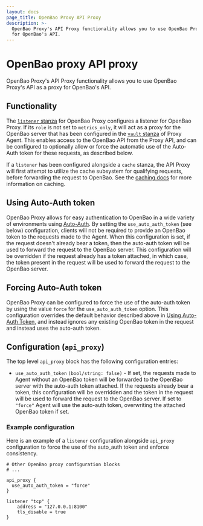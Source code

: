 ```yaml
---
layout: docs
page_title: OpenBao Proxy API Proxy
description: >-
  OpenBao Proxy's API Proxy functionality allows you to use OpenBao Proxy's API as a proxy
  for OpenBao's API.
---
```


# OpenBao proxy API proxy

OpenBao Proxy's API Proxy functionality allows you to use OpenBao Proxy's API as a proxy
for OpenBao's API.

## Functionality

The [`listener` stanza](/docs/agent#listener-stanza) for OpenBao Proxy configures a listener for OpenBao Proxy. If
its `role` is not set to `metrics_only`, it will act as a proxy for the OpenBao server that
has been configured in the [`vault` stanza](/docs/agent-and-proxy/proxy#vault-stanza) of Proxy Agent. This enables access to the OpenBao
API from the Proxy API, and can be configured to optionally allow or force the automatic use of
the Auto-Auth token for these requests, as described below.

If a `listener` has been configured alongside a `cache` stanza, the API Proxy will
first attempt to utilize the cache subsystem for qualifying requests, before forwarding the
request to OpenBao. See the [caching docs](/docs/agent-and-proxy/proxy/caching) for more information on caching.

## Using Auto-Auth token

OpenBao Proxy allows for easy authentication to OpenBao in a wide variety of
environments using [Auto-Auth](/docs/agent-and-proxy/autoauth). By setting the
`use_auto_auth_token` (see below) configuration, clients will not be required
to provide an OpenBao token to the requests made to the Agent. When this
configuration is set, if the request doesn't already bear a token, then the
auto-auth token will be used to forward the request to the OpenBao server. This
configuration will be overridden if the request already has a token attached,
in which case, the token present in the request will be used to forward the
request to the OpenBao server.

## Forcing Auto-Auth token

OpenBao Proxy can be configured to force the use of the auto-auth token by using
the value `force` for the `use_auto_auth_token` option. This configuration
overrides the default behavior described above in [Using Auto-Auth
Token](/docs/agent-and-proxy/proxy/apiproxy#using-auto-auth-token), and instead ignores any
existing OpenBao token in the request and instead uses the auto-auth token.


## Configuration (`api_proxy`)

The top level `api_proxy` block has the following configuration entries:

- `use_auto_auth_token` `(bool/string: false)` - If set, the requests made to Agent
without an OpenBao token will be forwarded to the OpenBao server with the
auto-auth token attached. If the requests already bear a token, this
configuration will be overridden and the token in the request will be used to
forward the request to the OpenBao server. If set to `"force"` Agent will use the
auto-auth token, overwriting the attached OpenBao token if set.

### Example configuration

Here is an example of a `listener` configuration alongside `api_proxy` configuration to force the use of the auto_auth token
and enforce consistency.

```hcl
# Other OpenBao proxy configuration blocks
# ...

api_proxy {
  use_auto_auth_token = "force"
}

listener "tcp" {
    address = "127.0.0.1:8100"
    tls_disable = true
}
```
